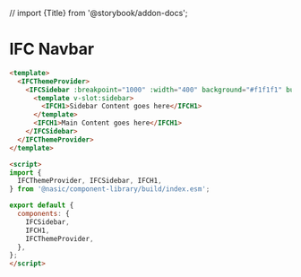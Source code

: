 // import {Title} from '@storybook/addon-docs';

<Meta title="Presentational Components/Layout/Sidebar/Usage" />

# IFC Navbar

```html
<template>
  <IFCThemeProvider>
    <IFCSidebar :breakpoint="1000" :width="400" background="#f1f1f1" buttonColor="#444">
      <template v-slot:sidebar>
        <IFCH1>Sidebar Content goes here</IFCH1>
      </template>
      <IFCH1>Main Content goes here</IFCH1>
    </IFCSidebar>
  </IFCThemeProvider>
</template>

<script>
import {
  IFCThemeProvider, IFCSidebar, IFCH1,
} from '@nasic/component-library/build/index.esm';

export default {
  components: {
    IFCSidebar,
    IFCH1,
    IFCThemeProvider,
  },
};
</script>

```